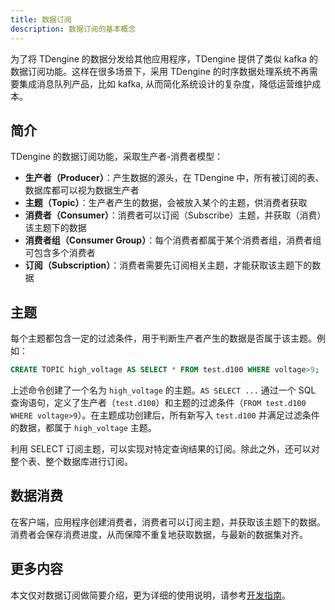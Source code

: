 ```yaml
---
title: 数据订阅
description: 数据订阅的基本概念
---
```


为了将 TDengine 的数据分发给其他应用程序，TDengine 提供了类似 kafka 的数据订阅功能。这样在很多场景下，采用 TDengine 的时序数据处理系统不再需要集成消息队列产品，比如 kafka, 从而简化系统设计的复杂度，降低运营维护成本。

## 简介

TDengine 的数据订阅功能，采取生产者-消费者模型：

- **生产者（Producer）**：产生数据的源头，在 TDengine 中，所有被订阅的表、数据库都可以视为数据生产者
- **主题（Topic）**：生产者产生的数据，会被放入某个的主题，供消费者获取
- **消费者（Consumer）**：消费者可以订阅（Subscribe）主题，并获取（消费）该主题下的数据
- **消费者组（Consumer Group）**：每个消费者都属于某个消费者组，消费者组可包含多个消费者
- **订阅（Subscription）**：消费者需要先订阅相关主题，才能获取该主题下的数据

## 主题

每个主题都包含一定的过滤条件，用于判断生产者产生的数据是否属于该主题。例如：

```sql
CREATE TOPIC high_voltage AS SELECT * FROM test.d100 WHERE voltage>9;
```

上述命令创建了一个名为 `high_voltage` 的主题。`AS SELECT ...` 通过一个 SQL 查询语句，定义了生产者（`test.d100`）和主题的过滤条件（`FROM test.d100 WHERE voltage>9`）。在主题成功创建后，所有新写入 `test.d100` 并满足过滤条件的数据，都属于 `high_voltage` 主题。

利用 SELECT 订阅主题，可以实现对特定查询结果的订阅。除此之外，还可以对整个表、整个数据库进行订阅。

## 数据消费

在客户端，应用程序创建消费者，消费者可以订阅主题，并获取该主题下的数据。消费者会保存消费进度，从而保障不重复地获取数据，与最新的数据集对齐。

## 更多内容

本文仅对数据订阅做简要介绍，更为详细的使用说明，请参考[开发指南](../../dev/tmq)。